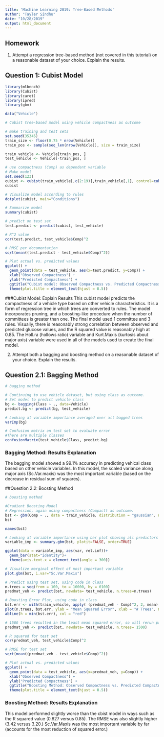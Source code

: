 ```yaml
---
title: 'Machine Learning 2019: Tree-Based Methods'
author: "Tayler Sindhu"
date: "10/28/2019"
output: html_document
---
```


## Homework

1. Attempt a regression tree-based method (not covered in this tutorial) on a reasonable dataset of your choice. Explain the results. 

## Question 1: Cubist Model
```r
library(mlbench)
library(Cubist)
library(caret)
library(ipred)
library(gbm)
```

```r
data("Vehicle")

# Cubist tree-based model using vehicle compactness as outcome

# make training and test sets
set.seed(35345)
train_size <- floor(0.75 * nrow(Vehicle))
train_pos <- sample(seq_len(nrow(Vehicle)), size = train_size)

train_vehicle <- Vehicle[train_pos, ]
test_vehicle <- Vehicle[-train_pos, ]

# use compactness (Comp) as dependent variable
# Make model
set.seed(123)
cubist <- cubist(train_vehicle[,c(2:19)],train_vehicle[,1], control=cubistControl())
cubist

# Visualize model according to rules
dotplot(cubist, main="Conditions")

# Summarize model
summary(cubist)

# predict on test set
test.predict <- predict(cubist, test_vehicle)

# R^2 value
cor(test.predict, test_vehicle$Comp)^2

# RMSE per documentation
sqrt(mean((test.predict - test_vehicle$Comp)^2))

# Plot actual vs. predicted values
ggplot() +
  geom_point(data = test_vehicle, aes(x=test.predict, y=Comp)) +
  xlab("Observed Compactness") +
  ylab("Predicted Compactness") + 
  ggtitle("Cubist model: Observed Compactness vs. Predicted Compactness") +
  theme(plot.title = element_text(hjust = 0.5))
```
###Cubist Model: Explain Results
 This cubist model predicts the compactness of a vehicle type based on other vehicle characteristics. It is a form of regression tree in which trees are converted to rules. The model incorporates pruning, and a boosting-like procedure when the number of committees is greater than one. The final model used 1 committee and 3 rules. Visually, there is reasonably strong correlation between observed and predicted glucose values, and the R squared value is reasonably high at 0.85. The Holl.ra (hollows ratio) variable and Kurt.Maxis (kurtosis about major axis) variable were used in all of the models used to create the final model.
 
2. Attempt both a bagging and boosting method on a reasonable dataset of your choice. Explain the results.

## Question 2.1: Bagging Method
```r
# bagging method

# Continuing to use vehicle dataset, but using class as outcome.
# Set model to predict vehicle class
bg <- bagging(Class ~ ., data=Vehicle)
predict.bg <- predict(bg, test_vehicle)

# Looking at variable importance averaged over all bagged trees
varImp(bg)

# Confusion matrix on test set to evaluate error 
#There are multiple classes
confusionMatrix(test_vehicle$Class, predict.bg)
```
### Bagging Method: Results Explanation
The bagging model showed a 99.1% accuracy in predicting vehical class based on other vehicle variables. In this model, the scaled variance along major axis (Sc.Var.maxis) was the most important variable (based on the decrease in residual sum of squares).

##Question 2.2: Boosting Method
```r
# boosting method

#Gradient Boosting Model
# Regression, again using compactness (Compact) as outcome.
bst <- gbm(Comp ~ ., data = train_vehicle, distribution = "gaussian", n.trees = 10000)
bst

names(bst)

# Looking at variable importance using bar plot showing all predictors
variable_imp <- summary.gbm(bst, plotit=FALSE, order=TRUE)

ggplot(data = variable_imp, aes(var, rel.inf))+
  geom_bar(stat="identity")+ 
  theme(axis.text.x = element_text(angle = 300))

# Visualize marginal effect of most important variable
plot.gbm(bst, i.var="Sc.Var.Maxis")

# Predict using test set, using code in class
n.trees = seq(from = 100, to = 10000, by = 0100)
predmat_veh <- predict(bst, newdata= test_vehicle, n.trees=n.trees) 

# Boosting Error Plot, using code in class
bst.err <- with(train_vehicle, apply( (predmat_veh - Comp)^2, 2, mean) )
plot(n.trees, bst.err, ylab = "Mean Squared Error", xlab = "# Trees", main = "Boosting Test Error")
abline(h = min(bst.err), col = "red")

# 1500 trees resulted in the least mean squared error, so will rerun prediction function using this value.
predmat_veh <- predict(bst, newdata= test_vehicle, n.trees= 1500) 

# R squared for test set
cor(predmat_veh, test_vehicle$Comp)^2

# RMSE for test set
sqrt(mean((predmat_veh - test_vehicle$Comp)^2))

# Plot actual vs. predicted values
ggplot() +
  geom_point(data = test_vehicle, aes(x=predmat_veh, y=Comp)) +
  xlab("Observed Compactness") +
  ylab("Predicted Compactness") + 
  ggtitle("Boosting Method: Observed Compactness vs. Predicted Compactness") +
  theme(plot.title = element_text(hjust = 0.5))
```
### Boosting Method: Results Explanation
This model performed slightly worse than the cbist model in ways such as the R squared value (0.827 versus 0.85). The RMSE was also slightly higher (3.42 versus 3.20.) Sc.Var.Maxis was the most important variable by far (accounts for the most reduction of squared error.)



